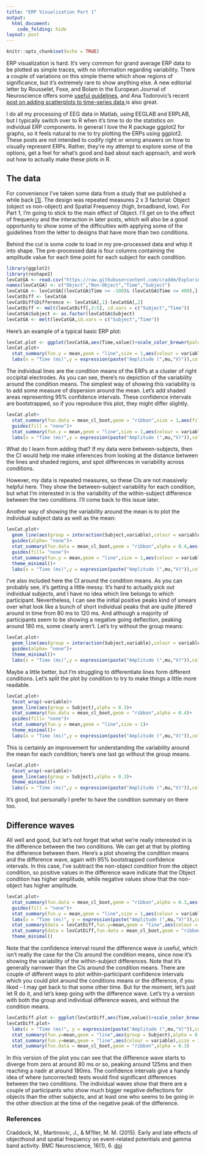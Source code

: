 ```yaml
---
title: "ERP Visualization Part 1"
output: 
  html_document:
    code_folding: hide
layout: post
---
```


```r
knitr::opts_chunk$set(echo = TRUE)
```

ERP visualization is hard. It's very common for grand average ERP data to be plotted as simple traces, with no information regarding variability. There a couple of variations on this simple theme which show regions of significance, but it's extremely rare to show anything else. A new editorial letter by Rousselet, Foxe, and Bolam in the European Journal of Neuroscience offers some <a href ="http://http://onlinelibrary.wiley.com/doi/10.1111/ejn.13400/epdf">useful guidelines</a>, and Ana Todorovic's recent <a href="http://neuroanatody.com/2016/09/scatterplotting-time-series/">post on adding scatterplots to time-series data </a>is also great. 

I do all my processing of EEG data in Matlab, using EEGLAB and ERPLAB, but I typically switch over to R when it's time to do the statistics on individual ERP components. In general I love the R package ggplot2 for graphs, so it feels natural to me to try plotting the ERPs using ggplot2. These posts are not intended to codify right or wrong answers on how to visually represent ERPs. Rather, they're my attempt to explore some of the options, get a feel for what's good and bad about each approach, and work out how to actually make these plots in R.

## The data

For convenience I've taken some data from a study that we published a while back <a href="#craddock">[1]</a>. The design was repeated measures 2 x 3 factorial: Object (object vs non-object) and Spatial Frequency (high, broadband, low). For Part 1, I'm going to stick to the main effect of Object. I'll get on to the effect of frequency and the interaction in later posts, which will also be a good opportunity to show some of the difficulties with applying some of the guidelines from the letter to designs that have more than two conditions.

Behind the cut is some code to load in my pre-processed data and whip it into shape. The pre-processed data is four columns containing the amplitude value for each time point for each subject for each condition.

```r
library(ggplot2)
library(reshape2)
levCatGA <- read.csv("https://raw.githubusercontent.com/craddm/ExploringERPs/master/levCatObjNon.csv",header = FALSE)
names(levCatGA) <- c("Object","Non-Object","Time","Subject")
levCatGA <- levCatGA[(levCatGA$Time >= -100)& (levCatGA$Time <= 400),]
levCatDiff <- levCatGA
levCatDiff$Difference <- levCatGA[,1]-levCatGA[,2]
levCatDiff <- melt(levCatDiff[,3:5], id.vars = c("Subject","Time"))
levCatGA$Subject <- as.factor(levCatGA$Subject)
levCatGA <- melt(levCatGA,id.vars = c("Subject","Time"))
```

Here's an example of a typical basic ERP plot:

```r
levCat.plot <- ggplot(levCatGA,aes(Time,value))+scale_color_brewer(palette = "Set1")+theme_minimal()
levCat.plot+
  stat_summary(fun.y = mean,geom = "line",size = 1,aes(colour = variable))+
  labs(x = "Time (ms)",y = expression(paste("Amplitude (",mu,"V)")),colour = "")
```

The individual lines are the condition means of the ERPs at a cluster of right occipital electrodes. 
As you can see, there's no depiction of the variability around the condition means. The simplest way of showing this variability is to add some measure of dispersion around the mean. Let's add shaded areas representing 95% confidence intervals. These confidence intervals are bootstrapped, so if you reproduce this plot, they might differ slightly.

```r
levCat.plot+
  stat_summary(fun.data = mean_cl_boot,geom = "ribbon",size = 1,aes(fill = variable),alpha = 0.3)+
  guides(fill = "none")+
  stat_summary(fun.y = mean,geom = "line",size = 1,aes(colour = variable))+
  labs(x = "Time (ms)",y = expression(paste("Amplitude (",mu,"V)")),colour = "")
```

What do I learn from adding that? If my data were between-subjects, then the CI would help me make inferences from looking at the distance between the lines and shaded regions, and spot differences in variability across conditions.

However, my data is repeated measures, so these CIs are not massively helpful here. They show the between-subject variability for each condition, but what I'm interested in is the variability of the within-subject difference between the two conditions. I'll come back to this issue later.

Another way of showing the variability around the mean is to plot the individual subject data as well as the mean:

```r
levCat.plot+
  geom_line(aes(group = interaction(Subject,variable),colour = variable,alpha = 0.2))+
  guides(alpha= "none")+
  stat_summary(fun.data = mean_cl_boot,geom = "ribbon",alpha = 0.4,aes(fill = variable))+
  guides(fill= "none")+
  stat_summary(fun.y = mean,geom = "line",size = 1,aes(colour = variable))+
  theme_minimal()+
  labs(x = "Time (ms)",y = expression(paste("Amplitude (",mu,"V)")),colour = "")
```

I've also included here the CI around the condition means. As you can probably see, it's getting a little messy. It's hard to actually pick out individual subjects, and I have no idea which line belongs to which participant. Nevertheless, I can see the initial positive peaks kind of smears over what look like a bunch of short individual peaks that are quite jittered around in time from 80 ms to 120 ms. And although a majority of participants seem to be showing a negative going deflection, peaking around 180 ms, some clearly aren't. Let's try without the group means:

```r
levCat.plot+
  geom_line(aes(group = interaction(Subject,variable),colour = variable,alpha = 0.2))+
  guides(alpha= "none")+
  theme_minimal()+
  labs(x = "Time (ms)",y = expression(paste("Amplitude (",mu,"V)")),colour = "")
```

Maybe a little better, but I'm struggling to differentiate lines form different conditions. Let's split the plot by condition to try to make things a little more readable.

```r
levCat.plot+
  facet_wrap(~variable)+
  geom_line(aes(group = Subject),alpha = 0.3)+
  stat_summary(fun.data = mean_cl_boot,geom = "ribbon",alpha = 0.4)+
  guides(fill= "none")+
  stat_summary(fun.y = mean,geom = "line",size = 1)+
  theme_minimal()+
  labs(x = "Time (ms)",y = expression(paste("Amplitude (",mu,"V)")),colour = "")
```

This is certainly an improvement for understanding the variability around the mean for each condition; here's one last go without the group means.

```r
levCat.plot+
  facet_wrap(~variable)+
  geom_line(aes(group = Subject),alpha = 0.3)+
  theme_minimal()+
  labs(x = "Time (ms)",y = expression(paste("Amplitude (",mu,"V)")),colour = "")
```

It's good, but personally I prefer to have the condition summary on there too.

## Difference waves

All well and good, but let's not forget that what we're really interested in is the difference between the two conditions. We can get at that by plotting the difference between them. Here's a plot showing the condition means and the difference wave, again with 95% bootstrapped confidence intervals. In this case, I've subtract the non-object condition from the object condition, so positive values in the difference wave indicate that the Object condition has higher amplitude, while negative values show that the non-object has higher amplitude.

```r
levCat.plot+
  stat_summary(fun.data = mean_cl_boot,geom = "ribbon",alpha = 0.3,aes(fill = variable))+
  guides(fill = "none")+
  stat_summary(fun.y = mean,geom = "line",size = 1,aes(colour = variable))+
  labs(x = "Time (ms)", y = expression(paste("Amplitude (",mu,"V)")),colour = "")+
  stat_summary(data = levCatDiff,fun.y=mean,geom = "line",aes(colour = variable))+
  stat_summary(data = levCatDiff,fun.data = mean_cl_boot,geom = "ribbon",alpha = 0.3)+
  theme_minimal()
```

Note that the confidence interval round the difference wave *is* useful, which isn't really the case for the CIs around the condition means, since now it's showing the variability of the within-subject differences. Note that it's generally narrower than the CIs around the condition means. 
There are couple of different ways to plot within-participant confidence intervals which you could plot around the conditions means or the difference, if you liked - I may get back to that some other time. But for the moment, let's just let R do it, and let's keep going with the difference wave. Let's try a version with both the group and individual difference waves, and without the condition means.

```r
levCatDiff.plot <- ggplot(levCatDiff,aes(Time,value))+scale_color_brewer(palette = "Set1")+theme_minimal()
levCatDiff.plot+
  labs(x = "Time (ms)", y = expression(paste("Amplitude (",mu,"V)")),colour = "")+
  stat_summary(fun.y=mean,geom = "line",aes(group = Subject),alpha = 0.3)+
  stat_summary(fun.y=mean,geom = "line",aes(colour = variable),size = 1)+
  stat_summary(fun.data = mean_cl_boot,geom = "ribbon",alpha = 0.3)
```

In this version of the plot you can see that the difference wave starts to diverge from zero at around 80 ms or so, peaking around 125ms and then reaching a nadir at around 180ms. The confidence intervals give a handy idea of where (uncorrected) tests would find significant differences between the two conditions. The individual waves show that there are a couple of participants who show much bigger negative deflections for objects than the other subjects, and at least one who seems to be going in the other direction at the time of the negative peak of the difference.

### References
<div id="craddock">
<p>Craddock, M., Martinovic, J., & M?ller, M. M. (2015). Early and late effects of objecthood and spatial frequency on event-related potentials and gamma band activity. BMC Neuroscience, 16(1), 6. <a href ="http://doi.org/10.1186/s12868-015-0144-8">doi</a></p>
</div>